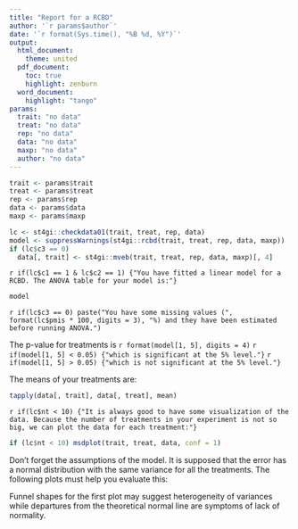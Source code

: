 ```yaml
---
title: "Report for a RCBD"
author: '`r params$author`'
date: '`r format(Sys.time(), "%B %d, %Y")`'
output: 
  html_document:
    theme: united
  pdf_document:
    toc: true
    highlight: zenburn
  word_document:
    highlight: "tango"
params: 
  trait: "no data"
  treat: "no data"
  rep: "no data"
  data: "no data"
  maxp: "no data"
  author: "no data"
---
```


```r
trait <- params$trait
treat <- params$treat
rep <- params$rep
data <- params$data
maxp <- params$maxp

lc <- st4gi::checkdata01(trait, treat, rep, data)
model <- suppressWarnings(st4gi::rcbd(trait, treat, rep, data, maxp))
if (lc$c3 == 0)
  data[, trait] <- st4gi::mveb(trait, treat, rep, data, maxp)[, 4]
```

`r if(lc$c1 == 1 & lc$c2 == 1) {"You have fitted a linear model for a RCBD. The ANOVA table for your model is:"}`

```r
model
```

`r if(lc$c3 == 0) paste("You have some missing values (", format(lc$pmis * 100, digits = 3), "%) and they have been estimated before running ANOVA.")`

The p-value for treatments is `r format(model[1, 5], digits = 4)`
`r if(model[1, 5] < 0.05) {"which is significant at the 5% level."}`
`r if(model[1, 5] > 0.05) {"which is not significant at the 5% level."}`

The means of your treatments are:
```r
tapply(data[, trait], data[, treat], mean)
```

`r if(lc$nt < 10) {"It is always good to have some visualization of the data. Because the number of treatments in your experiment is not so big, we can plot the data for each treatment:"}`

```r
if (lc$nt < 10) msdplot(trait, treat, data, conf = 1)
```

Don't forget the assumptions of the model. It is supposed that the error has a normal distribution with the same variance for all the treatments. The following plots must help you evaluate this:

Funnel shapes for the first plot may suggest heterogeneity of variances while departures from the theoretical normal line are symptoms of lack of normality.
